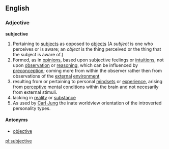 {{rfc}}

==English==
===Adjective===
'''subjective'''

#Pertaining to [[subject]]s as opposed to [[object]]s (A ''subject'' is one who perceives or is aware; an ''object'' is the thing perceived or the thing that the subject is aware of.)
#Formed, as in [[opinion]]s, based upon subjective feelings or [[intuitions]], not upon [[observation]] or [[reasoning]], which can be influenced by [[preconception]]; coming more from within the observer rather then from observations of the [[external]] [[environment]]
#resulting from or pertaining to personal [[mindset]]s or [[experience]], arising from [[perceptive]] mental conditions within the brain and not necesarily from external stimuli.
#lacking in [[reality]] or [[substance]]
#As used by [http://en.wikipedia.org/wiki/Carl_Jung Carl Jung] the inate worldview orientation of the introverted personality types.

====Antonyms====
*[[objective]]

[[pl:subjective]]